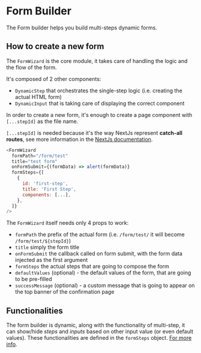 
<Meta title="FormBuilder/Introduction" />

# Form Builder

The Form builder helps you build multi-steps dynamic forms.

## How to create a new form

The `FormWizard` is the core module, it takes care of handling the logic and the flow of the form.

It's composed of 2 other components:

- `DynamicStep` that orchestrates the single-step logic (i.e. creating the actual HTML form)
- `DynamicInput` that is taking care of displaying the correct component

In order to create a new form, it's enough to create a page component with `[...stepId]` as the file name.

`[...stepId]` is needed because it's the way NextJs represent **catch-all routes**, see more information in the [NextJs documentation](https://nextjs.org/docs/routing/dynamic-routes#catch-all-routes).

```js
<FormWizard
  formPath="/form/test"
  title="test form"
  onFormSubmit={(formData) => alert(formData)}
  formSteps={[
    {
      id: 'first-step',
      title: 'First Step',
      components: [...],
    },
  ]}
/>
```

The `FormWizard` itself needs only 4 props to work:

- `formPath` the prefix of the actual form (i.e. `/form/test/` it will become `/form/test/${stepId}`)
- `title` simply the form title
- `onFormSubmit` the callback called on form submit, with the form data injected as the first argument
- `formSteps` the actual steps that are going to compose the form
- `defaultValues` (optional) - the default values of the form, that are going to be pre-filled
- `successMessage` (optional) - a custom message that is going to appear on the top banner of the confirmation page

## Functionalities

The form builder is dynamic, along with the functionality of multi-step, it can show/hide _steps_ and _inputs_ based on other input value (or even default values). These functionalities are defined in the `formSteps` object. [For more info](/?path=/story/formbuilder-02-formsteps--page).
